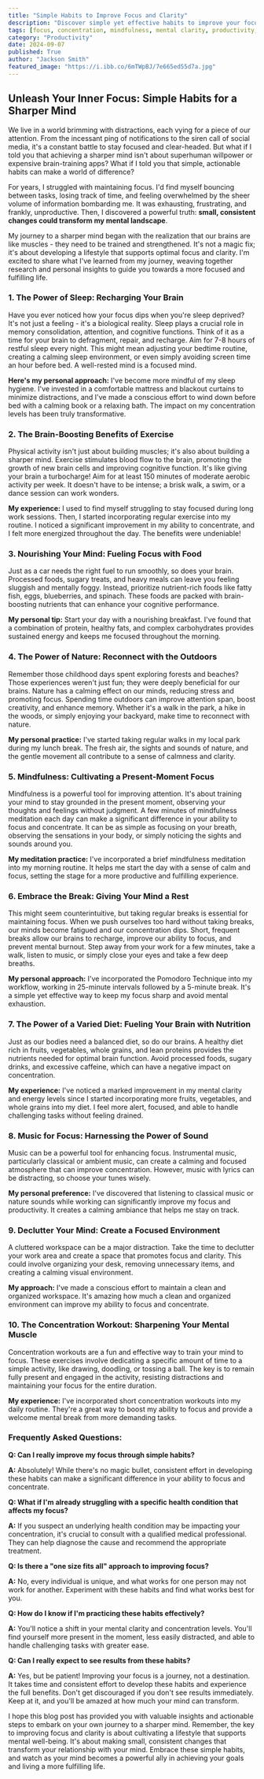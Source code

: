```yaml
---
title: "Simple Habits to Improve Focus and Clarity"
description: "Discover simple yet effective habits to improve your focus and mental clarity. From optimizing sleep and nutrition to embracing mindfulness and exercise, this blog post offers practical strategies to sharpen your mind and enhance your daily life."
tags: [focus, concentration, mindfulness, mental clarity, productivity, brain health, sleep, exercise, nutrition, habits, lifestyle, wellbeing]
category: "Productivity"
date: 2024-09-07
published: True
author: "Jackson Smith"
featured_image: "https://i.ibb.co/6mTWpBJ/7e665ed55d7a.jpg"
---
```


##  Unleash Your Inner Focus: Simple Habits for a Sharper Mind

We live in a world brimming with distractions, each vying for a piece of our attention. From the incessant ping of notifications to the siren call of social media, it's a constant battle to stay focused and clear-headed.  But what if I told you that achieving a sharper mind isn't about superhuman willpower or expensive brain-training apps? What if I told you that simple, actionable habits can make a world of difference?  

For years, I struggled with maintaining focus.  I'd find myself bouncing between tasks,  losing track of time, and feeling overwhelmed by the sheer volume of information bombarding me.  It was exhausting, frustrating, and frankly, unproductive. Then, I discovered a powerful truth:  **small, consistent changes could transform my mental landscape**.

My journey to a sharper mind began with the realization that our brains are like muscles - they need to be trained and strengthened.  It's not a magic fix; it's about developing a lifestyle that supports optimal focus and clarity.  I'm excited to share what I've learned from my journey, weaving together research and personal insights to guide you towards a more focused and fulfilling life.

###  1.  The Power of Sleep:  Recharging Your Brain

Have you ever noticed how your focus dips when you're sleep deprived?  It's not just a feeling - it's a biological reality.  Sleep plays a crucial role in memory consolidation, attention, and cognitive functions.  Think of it as a time for your brain to defragment, repair, and recharge.  Aim for 7-8 hours of restful sleep every night.  This might mean adjusting your bedtime routine, creating a calming sleep environment, or even simply avoiding screen time an hour before bed.  A well-rested mind is a focused mind.

**Here's my personal approach:**  I've become more mindful of my sleep hygiene. I've invested in a comfortable mattress and blackout curtains to minimize distractions, and I've made a conscious effort to wind down before bed with a calming book or a relaxing bath.  The impact on my concentration levels has been truly transformative.

### 2.  The Brain-Boosting Benefits of Exercise 

Physical activity isn't just about building muscles; it's also about building a sharper mind.  Exercise stimulates blood flow to the brain, promoting the growth of new brain cells and improving cognitive function.  It's like giving your brain a turbocharge!  Aim for at least 150 minutes of moderate aerobic activity per week.  It doesn't have to be intense; a brisk walk, a swim, or a dance session can work wonders.

**My experience:** I used to find myself struggling to stay focused during long work sessions.  Then, I started incorporating regular exercise into my routine.  I noticed a significant improvement in my ability to concentrate,  and I felt more energized throughout the day.  The benefits were undeniable!

### 3.  Nourishing Your Mind:  Fueling Focus with Food

Just as a car needs the right fuel to run smoothly, so does your brain.  Processed foods, sugary treats, and heavy meals can leave you feeling sluggish and mentally foggy.  Instead, prioritize nutrient-rich foods like fatty fish, eggs, blueberries, and spinach.  These foods are packed with brain-boosting nutrients that can enhance your cognitive performance.

**My personal tip:**  Start your day with a nourishing breakfast.  I've found that a combination of protein, healthy fats, and complex carbohydrates provides sustained energy and keeps me focused throughout the morning.

### 4.  The Power of Nature:  Reconnect with the Outdoors 

Remember those childhood days spent exploring forests and beaches?  Those experiences weren't just fun; they were deeply beneficial for our brains.  Nature has a calming effect on our minds, reducing stress and promoting focus.  Spending time outdoors can improve attention span, boost creativity, and enhance memory.  Whether it's a walk in the park, a hike in the woods, or simply enjoying your backyard, make time to reconnect with nature.  

**My personal practice:**  I've started taking regular walks in my local park during my lunch break.  The fresh air, the sights and sounds of nature, and the gentle movement all contribute to a sense of calmness and clarity.

### 5.  Mindfulness:  Cultivating a Present-Moment Focus

Mindfulness is a powerful tool for improving attention.  It's about training your mind to stay grounded in the present moment,  observing your thoughts and feelings without judgment.  A few minutes of mindfulness meditation each day can make a significant difference in your ability to focus and concentrate.  It can be as simple as focusing on your breath, observing the sensations in your body, or simply noticing the sights and sounds around you.

**My meditation practice:**  I've incorporated a brief mindfulness meditation into my morning routine.  It helps me start the day with a sense of calm and focus, setting the stage for a more productive and fulfilling experience.

### 6.  Embrace the Break:  Giving Your Mind a Rest

This might seem counterintuitive, but taking regular breaks is essential for maintaining focus.  When we push ourselves too hard without taking breaks, our minds become fatigued and our concentration dips.  Short, frequent breaks allow our brains to recharge, improve our ability to focus, and prevent mental burnout.  Step away from your work for a few minutes, take a walk, listen to music, or simply close your eyes and take a few deep breaths. 

**My personal approach:**  I've incorporated the Pomodoro Technique into my workflow,  working in 25-minute intervals followed by a 5-minute break.  It's a simple yet effective way to keep my focus sharp and avoid mental exhaustion.

### 7.  The Power of a Varied Diet:  Fueling Your Brain with Nutrition 

Just as our bodies need a balanced diet, so do our brains.  A healthy diet rich in fruits, vegetables, whole grains, and lean proteins provides the nutrients needed for optimal brain function.  Avoid processed foods, sugary drinks, and excessive caffeine, which can have a negative impact on concentration.

**My experience:**  I've noticed a marked improvement in my mental clarity and energy levels since I started incorporating more fruits, vegetables, and whole grains into my diet.  I feel more alert, focused, and able to handle challenging tasks without feeling drained.

### 8.  Music for Focus:  Harnessing the Power of Sound 

Music can be a powerful tool for enhancing focus.  Instrumental music, particularly classical or ambient music, can create a calming and focused atmosphere that can improve concentration.  However, music with lyrics can be distracting, so choose your tunes wisely.

**My personal preference:**  I've discovered that listening to classical music or nature sounds while working can significantly improve my focus and productivity.  It creates a calming ambiance that helps me stay on track.

###  9.  Declutter Your Mind:  Create a Focused Environment

A cluttered workspace can be a major distraction.  Take the time to declutter your work area and create a space that promotes focus and clarity.  This could involve organizing your desk, removing unnecessary items, and creating a calming visual environment.

**My approach:**  I've made a conscious effort to maintain a clean and organized workspace. It's amazing how much a clean and organized environment can improve my ability to focus and concentrate.

### 10.  The Concentration Workout:  Sharpening Your Mental Muscle

Concentration workouts are a fun and effective way to train your mind to focus.  These exercises involve dedicating a specific amount of time to a simple activity, like drawing, doodling, or tossing a ball.  The key is to remain fully present and engaged in the activity, resisting distractions and maintaining your focus for the entire duration.

**My experience:**  I've incorporated short concentration workouts into my daily routine.  They're a great way to boost my ability to focus and provide a welcome mental break from more demanding tasks.


### Frequently Asked Questions:

**Q:  Can I really improve my focus through simple habits?**

**A:** Absolutely!  While there's no magic bullet, consistent effort in developing these habits can make a significant difference in your ability to focus and concentrate. 

**Q:  What if I'm already struggling with a specific health condition that affects my focus?**

**A:**  If you suspect an underlying health condition may be impacting your concentration, it's crucial to consult with a qualified medical professional. They can help diagnose the cause and recommend the appropriate treatment.  

**Q:  Is there a "one size fits all" approach to improving focus?**

**A:**  No, every individual is unique, and what works for one person may not work for another.  Experiment with these habits and find what works best for you. 

**Q:  How do I know if I'm practicing these habits effectively?**

**A:**  You'll notice a shift in your mental clarity and concentration levels.  You'll find yourself more present in the moment, less easily distracted, and able to handle challenging tasks with greater ease.

**Q:  Can I really expect to see results from these habits?**

**A:**  Yes, but be patient!  Improving your focus is a journey, not a destination.  It takes time and consistent effort to develop these habits and experience the full benefits.  Don't get discouraged if you don't see results immediately.  Keep at it, and you'll be amazed at how much your mind can transform.

I hope this blog post has provided you with valuable insights and actionable steps to embark on your own journey to a sharper mind. Remember, the key to improving focus and clarity is about cultivating a lifestyle that supports mental well-being.  It's about making small, consistent changes that  transform your relationship with your mind. 
Embrace these simple habits, and watch as your mind becomes a powerful ally in achieving your goals and living a more fulfilling life. 